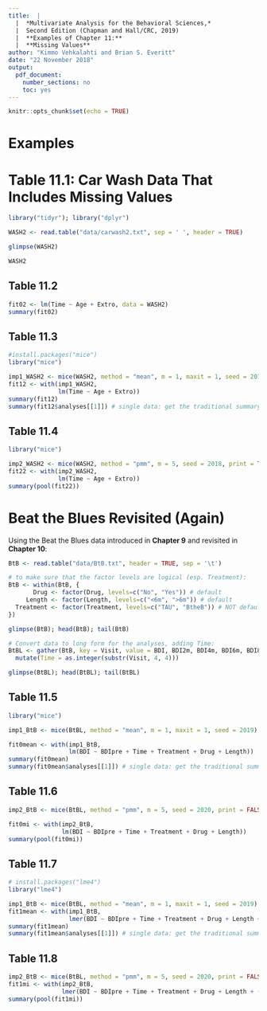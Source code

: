 ```yaml
---
title:  |  
  |  *Multivariate Analysis for the Behavioral Sciences,*
  |  Second Edition (Chapman and Hall/CRC, 2019)
  |  **Examples of Chapter 11:**
  |  **Missing Values**
author: "Kimmo Vehkalahti and Brian S. Everitt"
date: "22 November 2018"
output: 
  pdf_document:
    number_sections: no
    toc: yes
---
```


```r
knitr::opts_chunk$set(echo = TRUE)
```
\pagebreak

# Examples

# Table 11.1: Car Wash Data That Includes Missing Values

```r
library("tidyr"); library("dplyr")

WASH2 <- read.table("data/carwash2.txt", sep = ' ', header = TRUE)

glimpse(WASH2)

WASH2
```
\pagebreak

## Table 11.2

```r
fit02 <- lm(Time ~ Age + Extro, data = WASH2)
summary(fit02)
```
\pagebreak

## Table 11.3

```r
#install.packages("mice")
library("mice")

imp1_WASH2 <- mice(WASH2, method = "mean", m = 1, maxit = 1, seed = 2018)
fit12 <- with(imp1_WASH2, 
              lm(Time ~ Age + Extro))
summary(fit12)
summary(fit12$analyses[[1]]) # single data: get the traditional summary
```
\pagebreak

## Table 11.4

```r
library("mice")

imp2_WASH2 <- mice(WASH2, method = "pmm", m = 5, seed = 2018, print = TRUE)
fit22 <- with(imp2_WASH2, 
              lm(Time ~ Age + Extro))
summary(pool(fit22))
```
\pagebreak

# Beat the Blues Revisited (Again)

Using the Beat the Blues data introduced in **Chapter 9** and revisited in **Chapter 10**:

```r
BtB <- read.table("data/BtB.txt", header = TRUE, sep = '\t')

# to make sure that the factor levels are logical (esp. Treatment):
BtB <- within(BtB, {
       Drug <- factor(Drug, levels=c("No", "Yes")) # default
     Length <- factor(Length, levels=c("<6m", ">6m")) # default
  Treatment <- factor(Treatment, levels=c("TAU", "BtheB")) # NOT default!
})

glimpse(BtB); head(BtB); tail(BtB)

# Convert data to long form for the analyses, adding Time:
BtBL <- gather(BtB, key = Visit, value = BDI, BDI2m, BDI4m, BDI6m, BDI8m) %>%
  mutate(Time = as.integer(substr(Visit, 4, 4))) 

glimpse(BtBL); head(BtBL); tail(BtBL)
```
\pagebreak

## Table 11.5

```r
library("mice")

imp1_BtB <- mice(BtBL, method = "mean", m = 1, maxit = 1, seed = 2019)

fit0mean <- with(imp1_BtB, 
                 lm(BDI ~ BDIpre + Time + Treatment + Drug + Length))
summary(fit0mean)
summary(fit0mean$analyses[[1]]) # single data: get the traditional summary
```
\pagebreak

## Table 11.6

```r
imp2_BtB <- mice(BtBL, method = "pmm", m = 5, seed = 2020, print = FALSE)

fit0mi <- with(imp2_BtB, 
               lm(BDI ~ BDIpre + Time + Treatment + Drug + Length))
summary(pool(fit0mi))
```
\pagebreak

## Table 11.7

```r
# install.packages("lme4")
library("lme4")

imp1_BtB <- mice(BtBL, method = "mean", m = 1, maxit = 1, seed = 2019)
fit1mean <- with(imp1_BtB, 
                 lmer(BDI ~ BDIpre + Time + Treatment + Drug + Length + (1 | Subject)))
summary(fit1mean)
summary(fit1mean$analyses[[1]]) # single data: get the traditional summary
```
\pagebreak

## Table 11.8

```r
imp2_BtB <- mice(BtBL, method = "pmm", m = 5, seed = 2020, print = FALSE)
fit1mi <- with(imp2_BtB, 
               lmer(BDI ~ BDIpre + Time + Treatment + Drug + Length + (1 | Subject)))
summary(pool(fit1mi))
```
